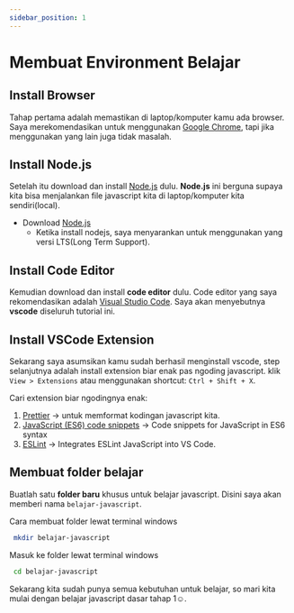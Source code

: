 ```yaml
---
sidebar_position: 1
---
```


# Membuat Environment Belajar

## Install Browser

Tahap pertama adalah memastikan di laptop/komputer kamu ada browser. Saya merekomendasikan untuk menggunakan [Google Chrome](https://www.google.com/chrome/), tapi jika menggunakan yang lain juga tidak masalah.

## Install Node.js

Setelah itu download dan install [Node.js](https://nodejs.org/en/download/) dulu. **Node.js** ini berguna supaya kita bisa menjalankan file javascript kita di laptop/komputer kita sendiri(local).

- Download [Node.js](https://nodejs.org/en/download/)
  - Ketika install nodejs, saya menyarankan untuk menggunakan yang versi LTS(Long Term Support).

## Install Code Editor

Kemudian download dan install **code editor** dulu.
Code editor yang saya rekomendasikan adalah [Visual Studio Code](https://code.visualstudio.com/). Saya akan menyebutnya **vscode** diseluruh tutorial ini.

## Install VSCode Extension

Sekarang saya asumsikan kamu sudah berhasil menginstall vscode, step selanjutnya adalah install extension biar enak pas ngoding javascript.
klik `View > Extensions` atau menggunakan shortcut: `Ctrl + Shift + X`.

Cari extension biar ngodingnya enak:

1. [Prettier](https://marketplace.visualstudio.com/items?itemName=esbenp.prettier-vscode) -> untuk memformat kodingan javascript kita.
2. [JavaScript (ES6) code snippets](https://marketplace.visualstudio.com/items?itemName=xabikos.JavaScriptSnippets) -> Code snippets for JavaScript in ES6 syntax
3. [ESLint](https://marketplace.visualstudio.com/items?itemName=dbaeumer.vscode-eslint) -> Integrates ESLint JavaScript into VS Code.

## Membuat folder belajar

Buatlah satu **folder baru** khusus untuk belajar javascript.
Disini saya akan memberi nama `belajar-javascript`.

Cara membuat folder lewat terminal windows

```bash
 mkdir belajar-javascript
```

Masuk ke folder lewat terminal windows

```bash
 cd belajar-javascript
```

Sekarang kita sudah punya semua kebutuhan untuk belajar, so mari kita mulai dengan belajar javascript dasar tahap 1☺️.
